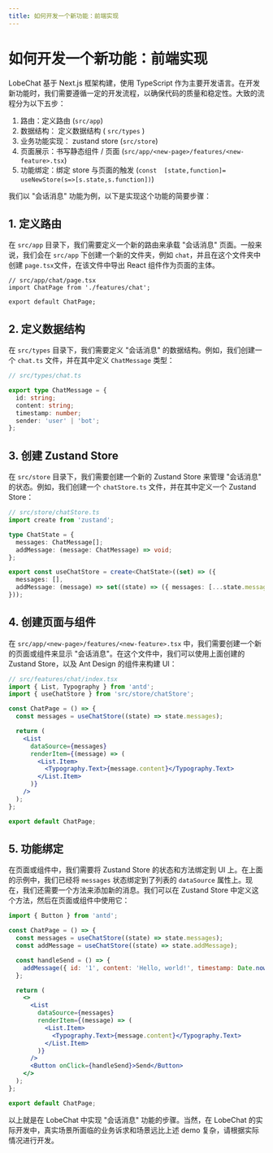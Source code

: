 ```yaml
---
title: 如何开发一个新功能：前端实现
---
```


# 如何开发一个新功能：前端实现

LobeChat 基于 Next.js 框架构建，使用 TypeScript 作为主要开发语言。在开发新功能时，我们需要遵循一定的开发流程，以确保代码的质量和稳定性。大致的流程分为以下五步：

1. 路由：定义路由 (`src/app`)
2. 数据结构： 定义数据结构 ( `src/types` )
3. 业务功能实现： zustand store (`src/store`)
4. 页面展示：书写静态组件 / 页面 (`src/app/<new-page>/features/<new-feature>.tsx`)
5. 功能绑定：绑定 store 与页面的触发 (`const  [state,function]= useNewStore(s=>[s.state,s.function])`)

我们以 "会话消息" 功能为例，以下是实现这个功能的简要步骤：

## 1. 定义路由

在 `src/app` 目录下，我们需要定义一个新的路由来承载 "会话消息" 页面。一般来说，我们会在 `src/app` 下创建一个新的文件夹，例如 `chat`，并且在这个文件夹中创建 `page.tsx`文件，在该文件中导出 React 组件作为页面的主体。

```tsx
// src/app/chat/page.tsx
import ChatPage from './features/chat';

export default ChatPage;
```

## 2. 定义数据结构

在 `src/types` 目录下，我们需要定义 "会话消息" 的数据结构。例如，我们创建一个 `chat.ts` 文件，并在其中定义 `ChatMessage` 类型：

```ts
// src/types/chat.ts

export type ChatMessage = {
  id: string;
  content: string;
  timestamp: number;
  sender: 'user' | 'bot';
};
```

## 3. 创建 Zustand Store

在 `src/store` 目录下，我们需要创建一个新的 Zustand Store 来管理 "会话消息" 的状态。例如，我们创建一个 `chatStore.ts` 文件，并在其中定义一个 Zustand Store：

```ts
// src/store/chatStore.ts
import create from 'zustand';

type ChatState = {
  messages: ChatMessage[];
  addMessage: (message: ChatMessage) => void;
};

export const useChatStore = create<ChatState>((set) => ({
  messages: [],
  addMessage: (message) => set((state) => ({ messages: [...state.messages, message] })),
}));
```

## 4. 创建页面与组件

在 `src/app/<new-page>/features/<new-feature>.tsx` 中，我们需要创建一个新的页面或组件来显示 "会话消息"。在这个文件中，我们可以使用上面创建的 Zustand Store，以及 Ant Design 的组件来构建 UI：

```jsx
// src/features/chat/index.tsx
import { List, Typography } from 'antd';
import { useChatStore } from 'src/store/chatStore';

const ChatPage = () => {
  const messages = useChatStore((state) => state.messages);

  return (
    <List
      dataSource={messages}
      renderItem={(message) => (
        <List.Item>
          <Typography.Text>{message.content}</Typography.Text>
        </List.Item>
      )}
    />
  );
};

export default ChatPage;
```

## 5. 功能绑定

在页面或组件中，我们需要将 Zustand Store 的状态和方法绑定到 UI 上。在上面的示例中，我们已经将 `messages` 状态绑定到了列表的 `dataSource` 属性上。现在，我们还需要一个方法来添加新的消息。我们可以在 Zustand Store 中定义这个方法，然后在页面或组件中使用它：

```jsx
import { Button } from 'antd';

const ChatPage = () => {
  const messages = useChatStore((state) => state.messages);
  const addMessage = useChatStore((state) => state.addMessage);

  const handleSend = () => {
    addMessage({ id: '1', content: 'Hello, world!', timestamp: Date.now(), sender: 'user' });
  };

  return (
    <>
      <List
        dataSource={messages}
        renderItem={(message) => (
          <List.Item>
            <Typography.Text>{message.content}</Typography.Text>
          </List.Item>
        )}
      />
      <Button onClick={handleSend}>Send</Button>
    </>
  );
};

export default ChatPage;
```

以上就是在 LobeChat 中实现 "会话消息" 功能的步骤。当然，在 LobeChat 的实际开发中，真实场景所面临的业务诉求和场景远比上述 demo 复杂，请根据实际情况进行开发。
